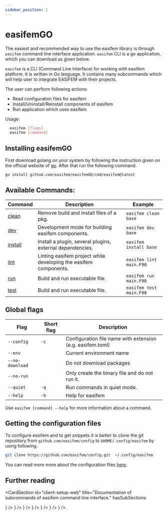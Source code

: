 ```yaml
---
sidebar_position: 1
---
```


# easifemGO

The easiest and recommended way to use the easifem library is through `easifem` command line interface application. `easifem` CLI is a go application, which you can download as given below.

`easifem` is a CLI (Command Line Interface) for working with
easifem platform. It is written in Go language. It contains
many subcommands which will help user to integrate EASIFEM
with their projects.

The user can perform following actions:

- Read configuration files for easifem
- Install/Uninstall/Reinstall components of easifem
- Run application which uses easifem

Usage:

```bash
  easifem [flags]
  easifem [command]
```

## Installing easifemGO

First download golang on your system by following the instruction given on the official website of [go](https://go.dev/https://go.dev/). After that run the following command.

```bash
go install github.com/easifem/easifemGO/cmd/easifem@latest
```

## Available Commands:

| Command | Description | Example |
| --- | --- | --- |
| [clean](./clean.md) | Remove build and install files of a pkg. | `easifem clean base` |
| [dev](./dev.md) | Development mode for building easifem components. | `easifem dev base` |
| [install](./install.md) | Install a plugin, several plugins, external dependencies. | `easifem install base` |
| [lint](./lint.md) | Linting easifem  project while developing the easifem components. | `easifem lint main.F90` |
| [run](./run.md) | Build and run executable file. | `easifem run main.F90` |
| [test](./test.md) | Build and run executable file. | `easifem test main.F90` |

## Global flags

| Flag | Short flag | Description |
| --- | --- | --- |
| `--config` | `-c` | Configuration file name with extension (e.g. easifem.toml) |
| `--env` | | Current environment name |
| `--no-download` | | Do not download packages |
| `--no-run` | | Only create the binary file and do not run it. |
| `--quiet` | `-q` | Run commands in quiet mode. |
| `--help` | `-h` | Help for easifem |

Use `easifem [command] --help` for more information about a command.

## Getting the configuration files

To configure easifem and to get snippets it is better to clone the git repository from `github.com/easifem/config` to `$HOME/.config/easifem` by using following.

```bash
git clone https://github.com/easifem/config.git  ~/.config/easifem
```

You can read more more about the configuration files [here](./config.md).

## Further reading


<CardSection
  id="client-setup-web"
  title="Documentation of subcommands of easifem command line interface."
  hasSubSections
>
  <CardSection id="web-sdk" title="">
    <Card
      title="Read about the configuration"
      to={'/guides/easifemGO/config'}
      icon={<SystemInstallIcon />}
    />
    <Card
      title="install subcommand"
      to={'/guides/easifemGO/install'}
      icon={<CodepenIcon />}
    />
    <Card
      title="dev subcommand"
      to={'/guides/easifemGO/dev'}
      icon={<CommandIcon />}
    />
    <Card
      title="clean subcommand"
      to={'/guides/easifemGO/clean'}
      icon={<SystemInstallIcon />}
    />
    <Card
      title="lint subcommand"
      to={'/guides/easifemGO/lint'}
      icon={<EasifemBaseIcon />}
    />
    <Card
      title="run subcommand"
      to={'/guides/easifemGO/run'}
      icon={<EasifemClassesIcon />}
    />
    <Card
      title="test subcommand"
      to={'/guides/easifemGO/test'}
      icon={<EasifemMaterialsIcon />}
    />
  </CardSection>
</CardSection>
